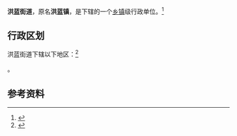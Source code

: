 {{中国乡级行政区|32/01/24/105/000}}

'''洪蓝街道'''，原名'''洪蓝镇'''，是{{PRC admin/fullname|32/01/24/105/000|3}}下辖的一个[[乡镇|乡镇]]级行政单位。<ref>{{PRC admin/ref sgc|{{PRC admin/parent|32/01/24/105/000}}}}</ref>

== 行政区划 ==

洪蓝街道下辖以下地区：<ref>{{PRC admin/ref sgc|32/01/24/105/000}}</ref>

{{PRC admin/children|32/01/24/105/000}}。

== 参考资料 ==

{{reflist}}

{{行政区划小作品}}
{{PRC admin/navcat|32/01/24/105/000}}